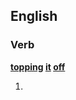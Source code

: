 ==English==

===Verb===
'''[[topping]] [[it]] [[off]]'''

# {{present participle of|[[top it off]]}}